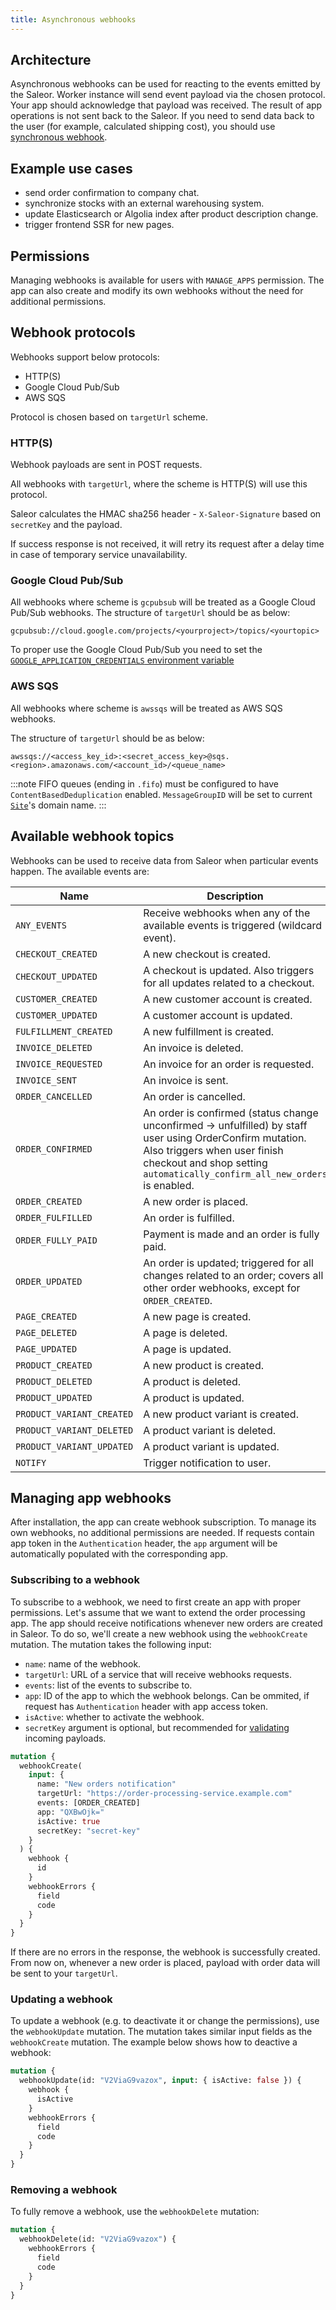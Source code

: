 ```yaml
---
title: Asynchronous webhooks
---
```


## Architecture

Asynchronous webhooks can be used for reacting to the events emitted by the Saleor. Worker instance will send event payload via the chosen protocol. Your app should acknowledge that payload was received. The result of app operations is not sent back to the Saleor. If you need to send data back to the user (for example, calculated shipping cost), you should use [synchronous webhook](developer/extending/apps/synchronous-webhooks.mdx).

## Example use cases

- send order confirmation to company chat.
- synchronize stocks with an external warehousing system.
- update Elasticsearch or Algolia index after product description change.
- trigger frontend SSR for new pages.

## Permissions

Managing webhooks is available for users with `MANAGE_APPS` permission. The app can also create and modify its own webhooks without the need for additional permissions.

## Webhook protocols

Webhooks support below protocols:

- HTTP(S) 
- Google Cloud Pub/Sub
- AWS SQS

Protocol is chosen based on `targetUrl` scheme.

### HTTP(S)

Webhook payloads are sent in POST requests.

All webhooks with `targetUrl`, where the scheme is HTTP(S) will use this protocol.

Saleor calculates the HMAC sha256 header - `X-Saleor-Signature` based on `secretKey` and the payload.

If success response is not received, it will retry its request after a delay time in case of temporary service unavailability. 


### Google Cloud Pub/Sub

All webhooks where scheme is `gcpubsub` will be treated as a Google Cloud Pub/Sub webhooks.
The structure of `targetUrl` should be as below:
```
gcpubsub://cloud.google.com/projects/<yourproject>/topics/<yourtopic>
```

To proper use the Google Cloud Pub/Sub you need to set the [`GOOGLE_APPLICATION_CREDENTIALS` environment variable](https://cloud.google.com/pubsub/docs/quickstart-client-libraries) 


### AWS SQS

All webhooks where scheme is `awssqs` will be treated as AWS SQS webhooks.

The structure of `targetUrl` should be as below:
```
awssqs://<access_key_id>:<secret_access_key>@sqs.<region>.amazonaws.com/<account_id>/<queue_name>
```

:::note
FIFO queues (ending in `.fifo`) must be configured to have `ContentBasedDeduplication` enabled.
`MessageGroupID` will be set to current [`Site`](https://docs.djangoproject.com/en/dev/ref/contrib/sites/)'s domain name.
:::



## Available webhook topics

Webhooks can be used to receive data from Saleor when particular events happen. The available events are:

| Name                        | Description                                                                                                                                                                                                             |
| --------------------------- | ----------------------------------------------------------------------------------------------------------------------------------------------------------------------------------------------------------------------- |
| `ANY_EVENTS`                | Receive webhooks when any of the available events is triggered (wildcard event).                                                                                                                                        |
| `CHECKOUT_CREATED`          | A new checkout is created.                                                                                                                                                                                              |
| `CHECKOUT_UPDATED`          | A checkout is updated. Also triggers for all updates related to a checkout.                                                                                                                                             |
| `CUSTOMER_CREATED`          | A new customer account is created.                                                                                                                                                                                      |
| `CUSTOMER_UPDATED`          | A customer account is updated.                                                                                                                                                                                          |
| `FULFILLMENT_CREATED`       | A new fulfillment is created.                                                                                                                                                                                           |
| `INVOICE_DELETED`           | An invoice is deleted.                                                                                                                                                                                                  |
| `INVOICE_REQUESTED`         | An invoice for an order is requested.                                                                                                                                                                                   |
| `INVOICE_SENT`              | An invoice is sent.                                                                                                                                                                                                     |
| `ORDER_CANCELLED`           | An order is cancelled.                                                                                                                                                                                                  |
| `ORDER_CONFIRMED`           | An order is confirmed (status change unconfirmed -> unfulfilled) by staff user using OrderConfirm mutation. Also triggers when user finish checkout and shop setting `automatically_confirm_all_new_orders` is enabled. |
| `ORDER_CREATED`             | A new order is placed.                                                                                                                                                                                                  |
| `ORDER_FULFILLED`           | An order is fulfilled.                                                                                                                                                                                                  |
| `ORDER_FULLY_PAID`          | Payment is made and an order is fully paid.                                                                                                                                                                             |
| `ORDER_UPDATED`             | An order is updated; triggered for all changes related to an order; covers all other order webhooks, except for `ORDER_CREATED`.                                                                                        |
| `PAGE_CREATED`              | A new page is created.                                                                                                                                                                                                  |
| `PAGE_DELETED`              | A page is deleted.                                                                                                                                                                                                      |
| `PAGE_UPDATED`              | A page is updated.                                                                                                                                                                                                      |
| `PRODUCT_CREATED`           | A new product is created.                                                                                                                                                                                               |
| `PRODUCT_DELETED`           | A product is deleted.                                                                                                                                                                                                   |
| `PRODUCT_UPDATED`           | A product is updated.                                                                                                                                                                                                   |
| `PRODUCT_VARIANT_CREATED`   | A new product variant is created.                                                                                                                                                                                       |
| `PRODUCT_VARIANT_DELETED`   | A product variant is deleted.                                                                                                                                                                                           |
| `PRODUCT_VARIANT_UPDATED`   | A product variant is updated.                                                                                                                                                                                           |
| `NOTIFY`                    | Trigger notification to user.                                                                                                                                                                                           |
## Managing app webhooks

After installation, the app can create webhook subscription. To manage its own webhooks, no additional permissions are needed. If requests contain app token in the `Authentication` header, the `app` argument will be automatically populated with the corresponding app.

### Subscribing to a webhook

To subscribe to a webhook, we need to first create an app with proper permissions. Let's assume that we want to extend the order processing app. The app should receive notifications whenever new orders are created in Saleor. To do so, we'll create a new webhook using the `webhookCreate` mutation. The mutation takes the following input:

- `name`: name of the webhook.
- `targetUrl`: URL of a service that will receive webhooks requests.
- `events`: list of the events to subscribe to.
- `app`: ID of the app to which the webhook belongs. Can be ommited, if request has `Authentication` header with app access token.
- `isActive`: whether to activate the webhook.
- `secretKey` argument is optional, but recommended for [validating](developer/extending/apps/asynchronous-webhooks.mdx#https) incoming payloads.

```graphql {2-10}
mutation {
  webhookCreate(
    input: {
      name: "New orders notification"
      targetUrl: "https://order-processing-service.example.com"
      events: [ORDER_CREATED]
      app: "QXBwOjk="
      isActive: true
      secretKey: "secret-key"
    }
  ) {
    webhook {
      id
    }
    webhookErrors {
      field
      code
    }
  }
}
```

If there are no errors in the response, the webhook is successfully created. From now on, whenever a new order is placed, payload with order data will be sent to your `targetUrl`.

### Updating a webhook

To update a webhook (e.g. to deactivate it or change the permissions), use the `webhookUpdate` mutation. The mutation takes similar input fields as the `webhookCreate` mutation. The example below shows how to deactive a webhook:

```graphql {2}
mutation {
  webhookUpdate(id: "V2ViaG9vazox", input: { isActive: false }) {
    webhook {
      isActive
    }
    webhookErrors {
      field
      code
    }
  }
}
```

### Removing a webhook

To fully remove a webhook, use the `webhookDelete` mutation:

```graphql {2}
mutation {
  webhookDelete(id: "V2ViaG9vazox") {
    webhookErrors {
      field
      code
    }
  }
}
```
